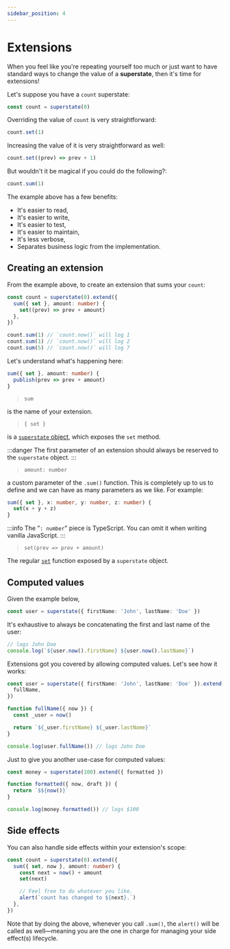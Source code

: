 ```yaml
---
sidebar_position: 4
---
```


# Extensions

When you feel like you're repeating yourself too much or just want to have standard ways to change the value of a
**superstate**, then it's time for extensions!

Let's suppose you have a `count` superstate:

```typescript
const count = superstate(0)
```

Overriding the value of `count` is very straightforward:

```typescript
count.set(1)
```

Increasing the value of it is very straightforward as well:

```typescript
count.set((prev) => prev + 1)
```

But wouldn't it be magical if you could do the following?:

```typescript
count.sum(1)
```

The example above has a few benefits:

- It's easier to read,
- It's easier to write,
- It's easier to test,
- It's easier to maintain,
- It's less verbose,
- Separates business logic from the implementation.

## Creating an extension

From the example above, to create an extension that sums your `count`:

```ts {1-5}
const count = superstate(0).extend({
  sum({ set }, amount: number) {
    set((prev) => prev + amount)
  },
})

count.sum(1) // `count.now()` will log 1
count.sum(1) // `count.now()` will log 2
count.sum(5) // `count.now()` will log 7
```

Let's understand what's happening here:

```ts
sum({ set }, amount: number) {
  publish(prev => prev + amount)
}
```

> `sum`

is the name of your extension.

> `{ set }`

is a [`superstate` object](/api-reference/@superstate/core/superstate), which exposes the `set` method.

:::danger
The first parameter of an extension should always be reserved to the `superstate` object.
:::

> `amount: number`

a custom parameter of the `.sum()` function. This is completely up to us to define and we can have as many parameters
as we like. For example:

```ts {1}
sum({ set }, x: number, y: number, z: number) {
  set(x + y + z)
}
```

:::info
The "`: number`" piece is TypeScript. You can omit it when writing vanilla JavaScript.
:::

> `set(prev => prev + amount)`

The regular [`set`](/api-reference/@superstate/core/superstate#set) function exposed by a `superstate` object.

## Computed values

Given the example below,

```typescript
const user = superstate({ firstName: 'John', lastName: 'Doe' })
```

It's exhaustive to always be concatenating the first and last name of the user:

```typescript
// logs John Doe
console.log(`${user.now().firstName} ${user.now().lastName}`)
```

Extensions got you covered by allowing computed values. Let's see how it works:

```typescript
const user = superstate({ firstName: 'John', lastName: 'Doe' }).extend({
  fullName,
})

function fullName({ now }) {
  const _user = now()

  return `${_user.firstName} ${_user.lastName}`
}

console.log(user.fullName()) // logs John Doe
```

Just to give you another use-case for computed values:

```typescript
const money = superstate(100).extend({ formatted })

function formatted({ now, draft }) {
  return `$${now()}`
}

console.log(money.formatted()) // logs $100
```

## Side effects

You can also handle side effects within your extension's scope:

```typescript
const count = superstate(0).extend({
  sum({ set, now }, amount: number) {
    const next = now() + amount
    set(next)

    // Feel free to do whatever you like.
    alert(`count has changed to ${next}.`)
  },
})
```

Note that by doing the above, whenever you call `.sum()`, the `alert()` will be called as well&mdash;meaning you are the one in charge
for managing your side effect(s) lifecycle.
